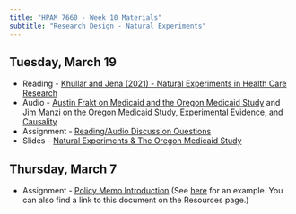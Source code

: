 ```yaml
---
title: "HPAM 7660 - Week 10 Materials"
subtitle: "Research Design - Natural Experiments"
---
```


## Tuesday, March 19

- Reading - [Khullar and Jena (2021) - Natural Experiments in Health Care Research](/materials/Khullar_Natural_Experiments.pdf)
- Audio - [Austin Frakt on Medicaid and the Oregon Medicaid Study](https://www.econtalk.org/frakt-on-medicaid-and-the-oregon-medicaid-study/) and [Jim Manzi on the Oregon Medicaid Study, Experimental Evidence, and Causality](https://www.econtalk.org/jim-manzi-on-the-oregon-medicaid-study-experimental-evidence-and-causality/)
- Assignment - [Reading/Audio Discussion Questions](/assignments/week_10_reading_questions.pdf) 
- Slides - [Natural Experiments \& The Oregon Medicaid Study](/slides/HPAM_7660_Natural_Experiments.pdf) 

## Thursday, March 7

- Assignment - [Policy Memo Introduction](https://tulane.instructure.com/courses/2275811/assignments/14495801) (See [here](/resources/Policy_Memo_Example.pdf) for an example. You can also find a link to this document on the Resources page.)


